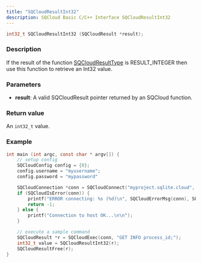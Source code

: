```yaml
---
title: "SQCloudResultInt32"
description: SQCloud Basic C/C++ Interface SQCloudResultInt32
---
```


```c
int32_t SQCloudResultInt32 (SQCloudResult *result);
```

### Description
If the result of the function [SQCloudResultType](/docs/sdk/c/sqcloudresulttype) is RESULT_INTEGER then use this function to retrieve an Int32 value.

### Parameters
* **result**: A valid SQCloudResult pointer returned by an SQCloud function.

### Return value
An `int32_t` value.

### Example
```c
int main (int argc, const char * argv[]) {
    // setup config
    SQCloudConfig config = {0};
    config.username = "myusername";
    config.password = "mypassword"

    SQCloudConnection *conn = SQCloudConnect("myproject.sqlite.cloud", SQCLOUD_DEFAULT_PORT, &config);
    if (SQCloudIsError(conn)) {
        printf("ERROR connecting: %s (%d)\n", SQCloudErrorMsg(conn), SQCloudErrorCode(conn));
        return -1;
    } else {
        printf("Connection to host OK...\n\n");
    }

    // execute a sample command
    SQCloudResult *r = SQCloudExec(conn, "GET INFO process_id;");
    int32_t value = SQCloudResultInt32(r);
    SQCloudResultFree(r);
}
```